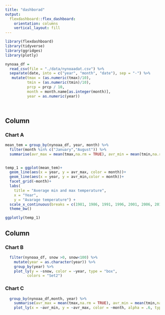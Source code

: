 ```yaml
---
title: "dashborad"
output: 
  flexdashboard::flex_dashboard:
    orientation: columns
    vertical_layout: fill
---
```


```r
library(flexdashboard)
library(tidyverse)
library(ggridges)
library(plotly)
```

```r
nynoaa_df = 
  read_csv(file = "./data/nynoaadat.csv") %>%
  separate(date, into = c("year", "month", "date"), sep = "-") %>%
   mutate(tmax = (as.numeric(tmax)/10), 
          tmin = (as.numeric(tmin)/10),
          prcp = prcp / 10,
          month = month.name[as.integer(month)], 
          year = as.numeric(year))
  
  
```
Column {data-width=650}
-----------------------------------------------------------------------

### Chart A

```r
mean_tem = group_by(nynoaa_df, year, month) %>%
  filter(month %in% c("January","August")) %>%
  summarise(avr_max = mean(tmax,na.rm = TRUE), avr_min = mean(tmin,na.rm = TRUE))
  

temp_1 = ggplot(mean_tem)+
  geom_line(aes(x = year, y = avr_max, color = month))+
  geom_line(aes(x = year, y = avr_min,color = month))+
  facet_grid(~month)+
  labs(
    title = "Average min and max temperature",
    x = "Year",
    y = "Avarage temperature") +
  scale_x_continuous(breaks = c(1981, 1986, 1991, 1996, 2001, 2006, 2010))+
  theme_bw()

ggplotly(temp_1)
```

Column {data-width=350}
-----------------------------------------------------------------------

### Chart B

```r
  filter(nynoaa_df, snow >0, snow<100) %>%
    mutate(year = as.character(year)) %>%
    group_by(year) %>%
    plot_ly(y = ~snow, color = ~year, type = "box",
          colors = "Set2")
```

### Chart C

```r
  group_by(nynoaa_df,month, year) %>%
    summarise(avr_max = mean(tmax,na.rm = TRUE), avr_min = mean(tmin,na.rm = TRUE)) %>%
    plot_ly(x = ~avr_min, y = ~avr_max, color = ~month, alpha = .6, type = "scatter", text = ~year)
```
